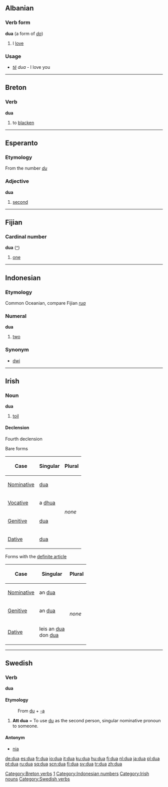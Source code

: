 ==Albanian==
===Verb form===
'''dua''' (a form of ''[[do]]'')

# I [[love]]

===Usage===
* ''[[të]]'' ''dua'' - I love you

----

==Breton==
===Verb===
'''dua'''

# to [[blacken]]

[[Category:Breton verbs]]

----

==Esperanto==
===Etymology===
From the number ''[[du]]''
===Adjective===
'''dua'''

# [[second]]

----

==Fijian==
===Cardinal number===
'''dua''' ([[:fj:dua|^]])

# [[one]]

[[Category:Fijian numbers|1]]

----

==Indonesian==
===Etymology===
Common Oceanian, compare Fijian ''[[rua]]''
===Numeral===
'''dua'''

# [[two]]

===Synonym===
* [[dwi]]

[[Category:Indonesian numbers]]

----

==Irish==
===Noun===
'''dua''' {{m}}

# [[toil]]

====Declension====
;Fourth declension
Bare forms
{|border="1" cellpadding="4" cellspacing="0" class="toccolours" style="align: left; margin: 0.5em 0 0 0; border-style: solid; border: 1px solid #7f7f7f; border-right-width: 2px; border-bottom-width: 2px; border-collapse: collapse; font-size: 95%;"
!Case
!Singular
!Plural
|-
| [[Nominative]]
| [[dua]]
| rowspan=4 | ''none''
|-
| [[Vocative]]
| a [[dhua]]
|-
| [[Genitive]]
| [[dua]]
|-
| [[Dative]]
| [[dua]]
|}

Forms with the [[definite article]]
{|border="1" cellpadding="4" cellspacing="0" class="toccolours" style="align: left; margin: 0.5em 0 0 0; border-style: solid; border: 1px solid #7f7f7f; border-right-width: 2px; border-bottom-width: 2px; border-collapse: collapse; font-size: 95%;"
!Case
!Singular
!Plural
|-
| [[Nominative]]
| an [[dua]]
| rowspan=3 | ''none''
|-
| [[Genitive]]
| an [[dua]]
|-
| [[Dative]]
| leis an [[dua]]<br />
don [[dua]]
|}

[[Category:Irish nouns]]

----

==Swedish==
===Verb===
'''dua'''
====Etymology====
:From [[du]] + [[-a#Swedish|-a]]

# '''Att dua''' = To use [[du]] as the second person, singular nominative pronoun to someone.

====Antonym====
*[[nia#verb|nia]]
[[Category:Swedish verbs]]

[[de:dua]]
[[es:dua]]
[[fr:dua]]
[[io:dua]]
[[it:dua]]
[[ku:dua]]
[[hu:dua]]
[[fj:dua]]
[[nl:dua]]
[[ja:dua]]
[[pl:dua]]
[[pt:dua]]
[[ru:dua]]
[[sq:dua]]
[[scn:dua]]
[[fi:dua]]
[[sv:dua]]
[[tr:dua]]
[[zh:dua]]